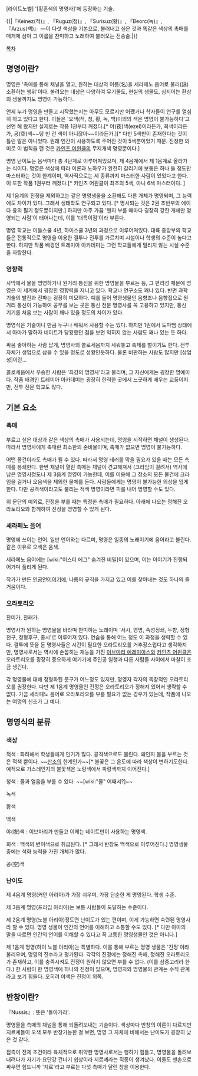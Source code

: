 [라이트노벨] '[황혼색의 명영사]'에 등장하는 기술.

{{|『Keinez(적)』, 『Ruguz(청)』, 『Surisuz(황)』, 『Beorc(녹)』, 『Arzus(백)』
―이 다섯 색상을 기본으로, 불러내고 싶은 것과 똑같은 색상의 촉매를 매개체 삼아 그 이름을 찬미하고 노래하여 불러오는 전송술.|}}

[[목차]]
== 명영이란? ==
명영은 '촉매를 통해 채널을 열고, 원하는 대상의 이름(名)을 세라페노 음어로 불러(詠) 소환하는 행위'이다. 불려오는 대상은 다양하여 무기물도, 현실의 생물도, 심지어는 환상의 생물까지도 명영이 가능하다.

언제 누가 명영을 만들고 시작했는지는 아무도 모르지만 어쨌거나 학자들이 연구를 열심히 하고 있다고 한다. 이들은 '오색(적, 청, 황, 녹, 백)이외의 색은 명영이 불가능하다'고 선언 해 왔지만 실제로는 작품 1권부터 깨졌다.[* 야(夜)색(ezel)이라든가, 회색이라든가, 공(空)색~~텅 빈 건 색이 아니잖아~~이라든가.][* 다만 5색만이 존재한다는 것이 틀린 말은 아니었다. 원래 인간이 사용하도록 주어진 것이 5색뿐이었기 때문. 진정한 의미로 이 법칙을 깬 것은 [[카인츠 어윈클]]의 무지개색 명영뿐이다.]

명영 난이도는 음색마다 총 4단계로 이루어져있으며, 제 4음계에서 제 1음계로 올라가는 식이다. 명영은 색상에 따라 이론과 노하우가 완전히 갈리기에 보통은 하나 둘 정도만 마스터하는 것이 한계이며, 역사적으로는 세 종류까지 마스터한 사람이 있었다고 한다. 이 또한 작품 1권부터 깨졌다.[* 카인츠 어윈클이 최초의 5색, 아니 6색 마스터이다. ]

제 1음계의 진정을 제외하고는 같은 명영생물을 소환해도 다른 개체가 명영되며, 그 능력에도 차이가 있다. 그래서 생태학도 연구되고 있다. [* 명시되는 것은 2권 초반부의 에이다 융의 필기 정도뿐이지만.] 하지만 아주 가끔 '왠지 부를 때마다 굉장히 강한 개체만 명영되는 사람'이 태어나는데, 이를 '대특이점'이라 부른다.

명영 학교는 미들스쿨 4년, 하이스쿨 3년의 과정으로 이루어져있다. 대륙 중앙부의 학교들은 전통적으로 명영을 이용한 결투나 전투를 가르치며 시설이나 학생의 수준이 높다고 한다. 하지만 작품 배경인 트레미아 아카데미는 그런 학교들에게 밀리지 않는 시설 수준을 자랑한다.

=== 영향력 ===
사막에서 물을 명영하거나 원거리 통신을 위한 명영물을 부르는 등, 그 편리성 때문에 명영은 이 세계에서 굉장한 영향력을 지니고 있다. 학교나 연구소도 꽤나 있다.
반면 과학 기술의 발전과 전파는 굉장히 미묘하다. 예를 들어 명영생물인 음향조나 음향접으로 원거리 통신이 가능하여 공무를 보는 곳은 통신 전문 명영사를 꼭 고용하고 있지만, 통신 기기를 처음 보는 사람이 꽤나 있을 정도의 차이가 있다.

명영식은 기술이니 만큼 누구나 배워서 사용할 수는 있다. 하지만 1권에서 도마뱀 상태에서 아마가 말하자 네이트가 당황했던 점을 보면 익히지 않는 사람도 꽤나 있는 듯 하다. 

싸움 좋아하는 사람 답게, 명영사의 콜로세움까지 세워놓고 축제를 벌이기도 한다. 전투 자체가 생업으로 삼을 수 있을 정도로 성황인듯하다. 물론 비판하는 사람도 많지만 [상업성]이란...

콜로세움에서 우승한 사람은 '최강의 명영사'라고 불리며, 그 자신에게는 굉장한 명예이다. 작품 배경인 트레미아 아카데미는 굉장히 한적한 곳에서 느긋하게 배우는 교풍이지만, 전투 전문 학교도 많다.

== 기본 요소 ==
=== 촉매 ===
부르고 싶은 대상과 같은 색상의 촉매가 사용되는데, 명영을 시작하면 채널이 생성된다. 따라서 명영사에게 촉매란 최소한의 준비물이며, 촉매가 없으면 명영이 불가능하다.

어떤 물건이라도 촉매가 될 수 있다. 따라서 명영 테러를 막을 필요가 있을 때는 모든 촉매를 봉쇄한다. 한번 채널이 열린 촉매는 채널이 견고해져서 (크라임이 걸려서) 역사에 남은 명영사정도나 제 3음계 명영이 가능한데, 이를 이용해 그 장소의 모든 물건에 크라임을 걸거나 오음색을 제외한 물체를 둔다. 사람들에게는 명영이 불가능한 의상을 입게 한다. 다만 공격색이라고도 불리는 적색 명영이라면 피를 내어 명영할 수도 있다.

위 문단의 예외로, 진정을 부를 때는 특정한 촉매가 필요하다. 아래에 나오는 정해진 오라토리오와 함께하여 진정을 명영할 수 있게 된다.

=== 세라페노 음어 ===
명영에 쓰이는 언어. 일반 언어와는 다르며, 명영은 일종의 노래이기에 음어라고 불린다. 같은 이유로 오색은 음색.

세라페노 음어에는 [wiki:"이스터 에그" 숨겨진 비밀]이 있으며, 이는 이야기가 진행되어가며 풀리게 된다.

작가가 만든 [[인공언어]]이기에, 나름의 규칙을 가지고 있고 이를 찾아내는 것도 하나의 즐거움이다.

=== 오라토리오 ===
찬미가, 찬래가.

명영사가 원하는 명영물을 바라며 찬미하는 노래이며 '서시, 영명, 속성정쇄, 두향, 정형전구, 정형후구, 종시'로 이루어져 있다. 연습을 통해 어느 정도 이 과정을 생략할 수 있다. 결투에 뜻을 둔 명영사들은 시간이 필요한 오라토리오를 거추장스럽다고 생각하지만, 명영사로서는 역사에 손꼽히는 재능을 가진 [[이브마리 예레미아스]]와 [[카인츠 어윈클]]은 오라토리오를 굉장히 중요하게 여기기에 주인공 일행과 다른 사람들 사이에서 마찰이 조금 생긴다.

각 명영물에 대해 정형화된 문구가 어느정도 있지만, 명영자 각자의 독창적인 오라토리오를 권장한다. 다만 제 1음계 명영물인 진정은 오라토리오가 정해져 있어서 생략할 수 없다. 가끔 세라페노 음어로 오라토리오를 부를 필요가 없는 경우가 있는데, 작품에 나오는 여명의 신조가 그 예다.

== 명영식의 분류 ==
=== 색상 ===
적색 : 화려해서 학생들에게 인기가 많다. 공격색으로도 불린다. 왜인지 불을 부르는 것은 적색 뿐이다. ~~[[산소]]의 한계인가~~[* 불꽃은 그 온도에 따라 색상이 변하기도한다. 예적으로 가스레인지의 불꽃색은 노랑색에서 파랑색까지 이어진다.]

청색 : 물과 얼음을 부를 수 있다. ~~[wiki:"물" 어째서?]~~

녹색

황색

백색

야(夜)색 : 이브마리가 만들고 이제는 네이트만이 사용하는 명영색.

회색 : 백색의 변이색으로 취급된다. [* 그래서 반창도 백색으로 이루어진다.] 명영생물 중에는 석화 능력을 가진 개체가 많다.

공(空)색
=== 난이도 ===
제 4음계 명영(커먼 아리아)가 가장 쉬우며, 가장 단순한 게 명영된다. 학생 수준.

제 3음계 명영(프라임 아리아)는 보통 사람들이 도달하는 수준이다.

제 2음계 명영(노블 아리아)정도면 난이도가 있는 편이며, 이게 가능하면 숙련된 명영사라 할 수 있다. 명영 생물이 인간의 언어를 이해하고 소통할 수도 있다. [* 다만 아마의 말을 따르면 인간의 언어를 이해할 수 있다고 꼭 고등한 명영생물인 것은 아니다.]

제 1음계 명영(하이 노블 아리아)는 특별하다. 이를 통해 부르는 명영 생물은 '진정'이라 불리우며, 명영의 진수라고 평가된다. 각각의 진정에는 정해진 촉매, 정해진 오라토리오가 존재하고, 이를 충족시켜도 진정이 원하지 않으면 부를 수 없다. (이를 삼중고리라 한다.) 한 사람이 한 명영색에 하나의 진정이 있으며, 명영자와 명영물의 관계는 수직 관계라고 보기 힘들다. 오히려 야색은 진정이 위쪽.

== 반창이란? ==
『Nussis』: 뜻은 '돌아가라'.

명영물을 촉매의 채널을 통해 되돌려보내는 기술이다. 색상마다 반창의 이론이 다르지만 지르셰들이 오색 모두 반창가능한 걸 보면, 명영 그 자체에 비해서는 난이도가 굉장히 낮은 것 같다.

접촉이 전제 조건이라 육체적으로 취약한 명영사로서는 행하기 힘들고, 명영물을 돌려보내려다가 자기가 요단강 건너기 쉽상이라 지르셰라는 직종이 생겨났다. 이들도 맨손으로 싸우면 힘드니까 '지르'라고 부르는 다섯 촉매가 달린 창을 이용한다.




